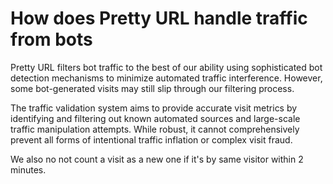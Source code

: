 # How does Pretty URL handle traffic from bots

Pretty URL filters bot traffic to the best of our ability using sophisticated bot detection mechanisms to minimize automated traffic interference. However, some bot-generated visits may still slip through our filtering process.

The traffic validation system aims to provide accurate visit metrics by identifying and filtering out known automated sources and large-scale traffic manipulation attempts. While robust, it cannot comprehensively prevent all forms of intentional traffic inflation or complex visit fraud.

We also no not count a visit as a new one if it's by same visitor within 2 minutes.